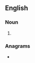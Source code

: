 ==English==

===Noun===
{{head|en|noun plural form}}

# {{plural of|ngaio|lang=en}}

===Anagrams===
* {{anagrams|en|Nagios|Sai Gon|Saigon|sagoin}}